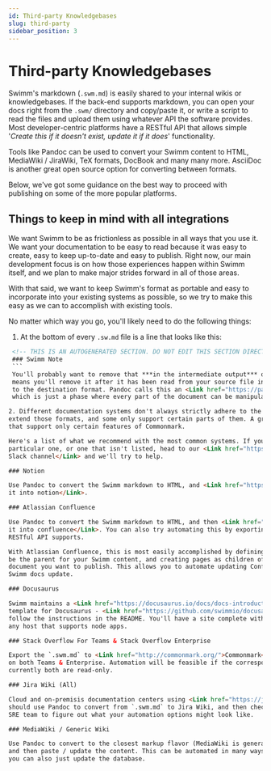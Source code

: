 ```yaml
---
id: Third-party Knowledgebases
slug: third-party
sidebar_position: 3
---
```


# Third-party Knowledgebases

Swimm's markdown (`.swm.md`) is easily shared to your internal wikis or knowledgebases. If the
back-end supports markdown, you can open your docs right from the `.swm/` directory
and copy/paste it, or write a script to read the files and upload them using 
whatever API the software provides. Most developer-centric platforms have a RESTful
API that allows simple '*Create this if it doesn't exist, update it if it does*' 
functionality.

Tools like <Link href="https://pandoc.org/">Pandoc</Link> can be used to convert your Swimm
content to HTML, MediaWiki / JiraWiki, TeX formats, DocBook and many many more. <Link href="https://asciidoc-py.github.io/">AsciiDoc</Link> 
is another great open source option for converting between formats. 

Below, we've got some guidance on the best way to proceed with publishing on some of the
more popular platforms.

## Things to keep in mind with all integrations

We want Swimm to be as frictionless as possible in all ways that you use it. We want your
documentation to be easy to read because it was easy to create, easy to keep up-to-date and
easy to publish. Right now, our main development focus is on how those experiences happen
within Swimm itself, and we plan to make major strides forward in all of those areas.

With that said, we want to keep Swimm's format as portable and easy to incorporate into your
existing systems as possible, so we try to make this easy as we can to accomplish with 
existing tools. 

No matter which way you go, you'll likely need to do the following things:

 1. At the bottom of every `.sw.md` file is a line that looks like this:
   ```HTML
    <!-- THIS IS AN AUTOGENERATED SECTION. DO NOT EDIT THIS SECTION DIRECTLY -->
    ### Swimm Note
    ```
    You'll probably want to remove that ***in the intermediate output*** of your tool, like Pandoc. This
    means you'll remove it after it has been read from your source file in `.swm/`, but before it's written
    to the destination format. Pandoc calls this an <Link href="https://pandoc.org/filters.html">Abstract Syntax Tree</Link>,
    which is just a phase where every part of the document can be manipulated before it's written.

2. Different documentation systems don't always strictly adhere to the formats that they support, some
extend those formats, and some only support certain parts of them. A great example is many tools
that support only certain features of Commonmark.

Here's a list of what we recommend with the most common systems. If you have a question about a
particular one, or one that isn't listed, head to our <Link href="https://swimm.io/slack">Community 
Slack channel</Link> and we'll try to help. 

### Notion

Use Pandoc to convert the Swimm markdown to HTML, and <Link href="https://www.notion.so/Import-data-into-Notion-18c37b470e8941789548b68049af750b">import 
it into notion</Link>. 

### Atlassian Confluence 

Use Pandoc to convert the Swimm markdown to HTML, and then <Link href="https://community.atlassian.com/t5/Confluence-questions/Import-HTML-files-into-confluence/qaq-p/804375">import
it into confluence</Link>. You can also try automating this by exporting to other formats that their
RESTful API supports.

With Atlassian Confluence, this is most easily accomplished by defining a page ID that will
be the parent for your Swimm content, and creating pages as children of that page for each
document you want to publish. This allows you to automate updating Confluence when your
Swimm docs update.

### Docusaurus

Swimm maintains a <Link href="https://docusaurus.io/docs/docs-introduction#docs-only-mode">docs only mode</Link>
template for Docusaurus - <Link href="https://github.com/swimmio/docusaurus-template">just fork this repo</Link> and
follow the instructions in the README. You'll have a site complete with offline search that you can deploy to
any host that supports node apps.

### Stack Overflow For Teams & Stack Overflow Enterprise

Export the `.swm.md` to <Link href="http://commonmark.org/">Commonmark</Link> with pandoc, and you can use it 
on both Teams & Enterprise. Automation will be feasible if the corresponding APIs allow read/write access, 
currently both are read-only. 

### Jira Wiki (All)

Cloud and on-premisis documentation centers using <Link href="https://jira.atlassian.com/secure/WikiRendererHelpAction.jspa?section=all">Jira Wiki Formatting</Link>
should use Pandoc to convert from `.swm.md` to Jira Wiki, and then check with your IT / DevOps /
SRE team to figure out what your automation options might look like. 

### MediaWiki / Generic Wiki

Use Pandoc to convert to the closest markup flavor (MediaWiki is generally good for most of them),
and then paste / update the content. This can be automated in many ways; while MediaWiki has a <Link href="https://www.mediawiki.org/wiki/API:REST_API">very easy RESTful API</Link>;
you can also just update the database. 
